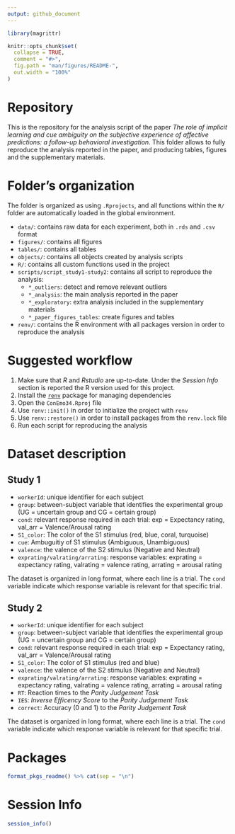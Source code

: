 ```yaml
---
output: github_document
---
```


```r
library(magrittr)
```

<!-- README.md is generated from README.Rmd. Please edit that file -->

```r
knitr::opts_chunk$set(
  collapse = TRUE,
  comment = "#>",
  fig.path = "man/figures/README-",
  out.width = "100%"
)
```

# Repository

This is the repository for the analysis script of the paper *The role of
implicit learning and cue ambiguity on the subjective experience of
affective predictions: a follow-up behavioral investigation*. This
folder allows to fully reproduce the analysis reported in the paper, and
producing tables, figures and the supplementary materials.

# Folder’s organization

The folder is organized as using `.Rprojects`, and all functions within
the `R/` folder are automatically loaded in the global environment.

-   `data/`: contains raw data for each experiment, both in `.rds` and
    `.csv` format
-   `figures/`: contains all figures
-   `tables/`: contains all tables
-   `objects/`: contains all objects created by analysis scripts
-   `R/`: contains all custom functions used in the project
-   `scripts/script_study1-study2`: contains all script to reproduce the
    analysis:
    -   `*_outliers`: detect and remove relevant outliers
    -   `*_analysis`: the main analysis reported in the paper
    -   `*_exploratory`: extra analysis included in the supplementary
        materials
    -   `*_paper_figures_tables`: create figures and tables
-   `renv/`: contains the R environment with all packages version in
    order to reproduce the analysis

# Suggested workflow

1. Make sure that *R* and *Rstudio* are up-to-date. Under the *Session Info* section is reported the R version used for this project.
2. Install the [`renv`](https://rstudio.github.io/renv/articles/renv.html) package for managing dependencies
3. Open the `ConEmo34.Rproj` file
4. Use `renv::init()` in order to initialize the project with `renv`
5. Use `renv::restore()` in order to install packages from the `renv.lock` file
6. Run each script for reproducing the analysis

# Dataset description

## Study 1

-   `workerId`: unique identifier for each subject
-   `group`: between-subject variable that identifies the experimental
    group (UG = uncertain group and CG = certain group)
-   `cond`: relevant response required in each trial: exp = Expectancy
    rating, val_arr = Valence/Arousal rating
-   `S1_color`: The color of the S1 stimulus (red, blue, coral, turquoise)
-   `cue`: Ambuguitiy of S1 stimulus (Ambiguous, Unambiguous)
-   `valence`: the valence of the S2 stimulus (Negative and Neutral)
-   `exprating/valrating/arrating`: response variables: exprating =
    expectancy rating, valrating = valence rating, arrating = arousal
    rating

The dataset is organized in long format, where each line is a trial. The
`cond` variable indicate which response variable is relevant for that
specific trial.

## Study 2

-   `workerId`: unique identifier for each subject
-   `group`: between-subject variable that identifies the experimental
    group (UG = uncertain group and CG = certain group)
-   `cond`: relevant response required in each trial: exp = Expectancy
    rating, val_arr = Valence/Arousal rating
-   `S1_color`: The color of S1 stimulus (red and blue)
-   `valence`: the valence of the S2 stimulus (Negative and Neutral)
-   `exprating/valrating/arrating`: response variables: exprating =
    expectancy rating, valrating = valence rating, arrating = arousal
    rating
-   `RT`: Reaction times to the *Parity Judgement Task*
-   `IES`: *Inverse Efficency Score* to the *Parity Judgement Task*
-   `correct`: Accuracy (0 and 1) to the *Parity Judgement Task*

The dataset is organized in long format, where each line is a trial. The
`cond` variable indicate which response variable is relevant for that
specific trial.

# Packages

```r
format_pkgs_readme() %>% cat(sep = "\n")
```

# Session Info

```r
session_info()
```